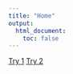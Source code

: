 ```yaml
---
title: "Home"
output:
  html_document:
    toc: false
---
```




[Try 1](est_zcorr_1.html)
[Try 2](est_zcorr_2.html)
